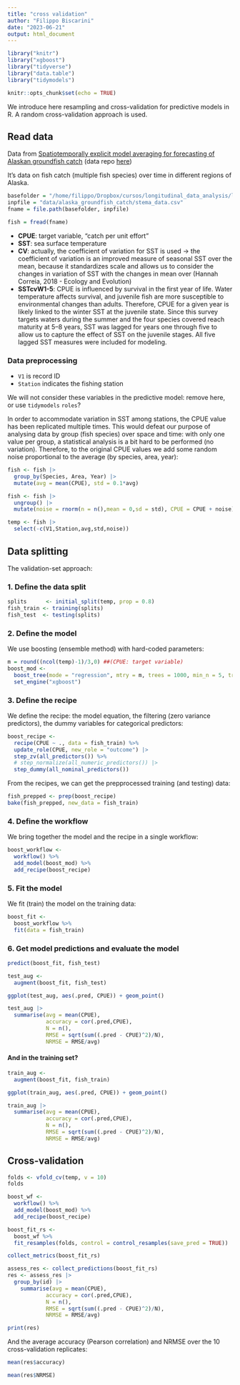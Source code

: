 ```yaml
---
title: "cross validation"
author: "Filippo Biscarini"
date: "2023-06-21"
output: html_document
---
```



```r
library("knitr")
library("xgboost")
library("tidyverse")
library("data.table")
library("tidymodels")

knitr::opts_chunk$set(echo = TRUE)
```

We introduce here resampling and cross-validation for predictive models in R.
A random cross-validation approach is used.

## Read data

Data from [Spatiotemporally explicit model averaging for forecasting of Alaskan groundfish catch](https://onlinelibrary.wiley.com/doi/10.1002/ece3.4488)
(data repo [here](https://zenodo.org/record/4987796#.ZHcLL9JBxhE))

It's data on fish catch (multiple fish species) over time in different regions of Alaska.

```r
basefolder = "/home/filippo/Dropbox/cursos/longitudinal_data_analysis/longitudinal_data_analysis"
inpfile = "data/alaska_groundfish_catch/stema_data.csv"
fname = file.path(basefolder, inpfile)

fish = fread(fname)
```

-   **CPUE**: target variable, "catch per unit effort"
-   **SST**: sea surface temperature
-   **CV**: actually, the coefficient of variation for SST is used $\rightarrow$ the coefficient of variation is an improved measure of seasonal SST over the mean, because it standardizes scale and allows us to consider the changes in variation of SST with the changes in mean over (Hannah Correia, 2018 - Ecology and Evolution)
-   **SSTcvW1-5**: CPUE is influenced by survival in the first year of life. Water temperature affects survival, and juvenile fish are more susceptible to environmental changes than adults. Therefore, CPUE for a given year is likely linked to the winter SST at the juvenile state. Since this survey targets waters during the summer and the four species covered reach maturity at 5--8 years, SST was lagged for years one through five to allow us to capture the effect of SST on the juvenile stages. All five lagged SST measures were included for modeling.

### Data preprocessing

- `V1` is record ID
- `Station` indicates the fishing station

We will not consider these variables in the predictive model: remove here, or use `tidymodels` `roles`?

In order to accommodate variation in SST among stations, the CPUE value has been replicated multiple times. This would defeat our purpose of analysing data by group (fish species) over space and time: with only one value per group, a statistical analysis is a bit hard to be performed (no variation). Therefore, to the original CPUE values we add some random noise proportional to the average (by species, area, year):

```r
fish <- fish |>
  group_by(Species, Area, Year) |>
  mutate(avg = mean(CPUE), std = 0.1*avg)
```

```r
fish <- fish |>
  ungroup() |>
  mutate(noise = rnorm(n = n(),mean = 0,sd = std), CPUE = CPUE + noise)
```

```r
temp <- fish |>
  select(-c(V1,Station,avg,std,noise))
```


## Data splitting

The validation-set approach:

### 1. Define the data split

```r
splits      <- initial_split(temp, prop = 0.8)
fish_train <- training(splits)
fish_test  <- testing(splits)
```


### 2. Define the model

We use boosting (ensemble method) with hard-coded parameters:

```r
m = round((ncol(temp)-1)/3,0) ##(CPUE: target variable)
boost_mod <- 
  boost_tree(mode = "regression", mtry = m, trees = 1000, min_n = 5, tree_depth = 5, learn_rate = 0.1) %>% 
  set_engine("xgboost")
```

### 3. Define the recipe

We define the recipe: the model equation, the filtering (zero variance predictors), the dummy variables for categorical predictors:

```r
boost_recipe <- 
  recipe(CPUE ~ ., data = fish_train) %>% 
  update_role(CPUE, new_role = "outcome") |>
  step_zv(all_predictors()) %>% 
  # step_normalize(all_numeric_predictors()) |>
  step_dummy(all_nominal_predictors())
```

From the recipes, we can get the prepprocessed training (and testing) data:

```r
fish_prepped <- prep(boost_recipe)
bake(fish_prepped, new_data = fish_train)
```

### 4. Define the workflow

We bring together the model and the recipe in a single workflow:

```r
boost_workflow <- 
  workflow() %>% 
  add_model(boost_mod) %>% 
  add_recipe(boost_recipe)
```

### 5. Fit the model

We fit (train) the model on the training data:

```r
boost_fit <- 
  boost_workflow %>% 
  fit(data = fish_train)
```

### 6. Get model predictions and evaluate the model

```r
predict(boost_fit, fish_test)
```

```r
test_aug <- 
  augment(boost_fit, fish_test)
```

```r
ggplot(test_aug, aes(.pred, CPUE)) + geom_point()
```

```r
test_aug |>
  summarise(avg = mean(CPUE),
            accuracy = cor(.pred,CPUE),
            N = n(),
            RMSE = sqrt(sum((.pred - CPUE)^2)/N),
            NRMSE = RMSE/avg)
```

#### And in the training set?

```r
train_aug <- 
  augment(boost_fit, fish_train)
```

```r
ggplot(train_aug, aes(.pred, CPUE)) + geom_point()
```

```r
train_aug |>
  summarise(avg = mean(CPUE),
            accuracy = cor(.pred,CPUE),
            N = n(),
            RMSE = sqrt(sum((.pred - CPUE)^2)/N),
            NRMSE = RMSE/avg)
```

## Cross-validation

```r
folds <- vfold_cv(temp, v = 10)
folds
```

```r
boost_wf <- 
  workflow() %>%
  add_model(boost_mod) %>%
  add_recipe(boost_recipe)
```

```r
boost_fit_rs <- 
  boost_wf %>% 
  fit_resamples(folds, control = control_resamples(save_pred = TRUE))
```

```r
collect_metrics(boost_fit_rs)
```

```r
assess_res <- collect_predictions(boost_fit_rs)
res <- assess_res |>
  group_by(id) |>
    summarise(avg = mean(CPUE),
            accuracy = cor(.pred,CPUE),
            N = n(),
            RMSE = sqrt(sum((.pred - CPUE)^2)/N),
            NRMSE = RMSE/avg)

print(res)
```

And the average accuracy (Pearson correlation) and NRMSE over the 10 cross-validation replicates: 

```r
mean(res$accuracy)
```

```r
mean(res$NRMSE)
```

